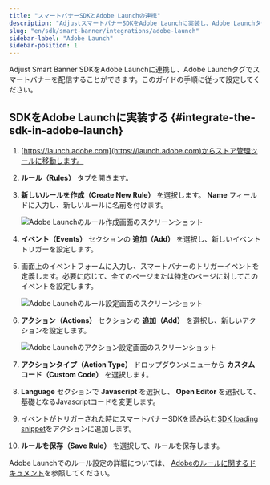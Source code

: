 ```yaml
---
title: "スマートバナーSDKとAdobe Launchの連携"
description: "AdjustスマートバナーSDKをAdobe Launchに実装し、Adobe Launchタグでスマートバナーを配信できます。"
slug: "en/sdk/smart-banner/integrations/adobe-launch"
sidebar-label: "Adobe Launch"
sidebar-position: 1
---
```

Adjust Smart Banner SDKをAdobe Launchに連携し、Adobe Launchタグでスマートバナーを配信することができます。このガイドの手順に従って設定してください。

SDKをAdobe Launchに実装する \{\#integrate\-the\-sdk\-in\-adobe\-launch\}
--------------------------------------------------------------------------

1. [https://launch.adobe.com](https://launch.adobe.com)からストア管理ツールに移動します。

2. **ルール（Rules）** タブを開きます。

3. **新しいルールを作成（Create New Rule）** を選択します。 **Name** フィールドに入力し、新しいルールに名前を付けます。

   ![Adobe Launchのルール作成画面のスクリーンショット](@images/smart-banner-sdk/adobe-launch/1-create-rule.png)
4. **イベント（Events）** セクションの **追加（Add）** を選択し、新しいイベントトリガーを設定します。

5. 画面上のイベントフォームに入力し、スマートバナーのトリガーイベントを定義します。必要に応じて、全てのページまたは特定のページに対してこのイベントを設定します。

   ![Adobe Launchのルール設定画面のスクリーンショット](@images/smart-banner-sdk/adobe-launch/2-trigger-event.png)
6. **アクション（Actions）** セクションの **追加（Add）** を選択し、新しいアクションを設定します。

   ![Adobe Launchのアクション設定画面のスクリーンショット](@images/smart-banner-sdk/adobe-launch/3-action-setup.png)
7. **アクションタイプ（Action Type）** ドロップダウンメニューから **カスタムコード（Custom Code）** を選択します。

8. **Language** セクションで **Javascript** を選択し、 **Open Editor** を選択して、基礎となるJavascriptコードを変更します。

9. イベントがトリガーされた時にスマートバナーSDKを読み込む[SDK loading snippet](/en/sdk/smart-banner#using-a-cdn)をアクションに追加します。

10. **ルールを保存（Save Rule）** を選択して、ルールを保存します。

Adobe Launchでのルール設定の詳細については、 [Adobeのルールに関するドキュメント](https://experienceleague.adobe.com/docs/experience-platform/tags/ui/rules.html)を参照してください。

